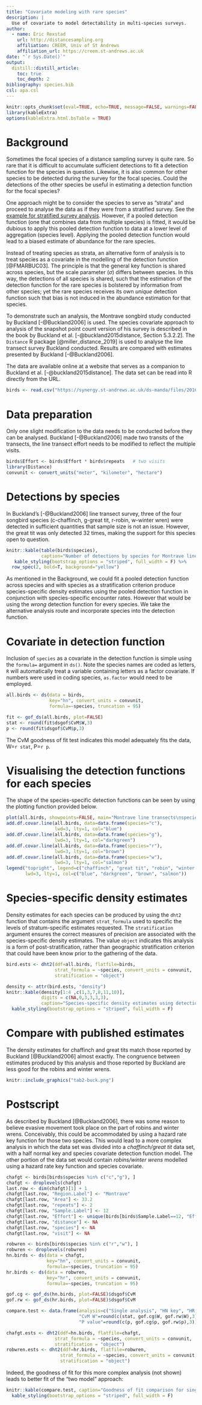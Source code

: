 ---
title: "Covariate modeling with rare species"
description: |
  Use of covariate to model detectability in multi-species surveys.
author:
  - name: Eric Rexstad 
    url: http://distancesampling.org
    affiliation: CREEM, Univ of St Andrews
    affiliation_url: https://creem.st-andrews.ac.uk
date: "`r Sys.Date()`"
output: 
  distill::distill_article:
    toc: true
    toc_depth: 2
bibliography: species.bib
csl: apa.csl
---

```{r include=FALSE}
knitr::opts_chunk$set(eval=TRUE, echo=TRUE, message=FALSE, warnings=FALSE)
library(kableExtra)
options(kableExtra.html.bsTable = TRUE)
```

# Background
  
Sometimes the focal species of a distance sampling survey is quite rare.  So rare that it is difficult to accumulate sufficient detections to fit a detection function for the species in question.  Likewise, it is also common for other species to be detected during the survey for the focal species.  Could the detections of the other species be useful in estimating a detection function for the focal species?

One approach might be to consider the species to serve as "strata" and proceed to analyse the data as if they were from a stratified survey.  See the [example for stratified survey analysis](http://examples.distancesampling.org/Distance-strata/strata-distill.html).  However, if a pooled detection function (one that combines data from multiple species) is fitted, it would be dubious to apply this pooled detection function to data at a lower level of aggregation (species level).  Applying the pooled detection function would lead to a biased estimate of abundance for the rare species.

Instead of treating species as strata, an alternative form of analysis is to treat species as a covariate in the modelling of the detection function [@FMARBUC03].  The principle is that the general key function is shared across species, but the scale parameter $(\sigma)$ differs between species.  In this way, the detections of all species is shared, such that the estimation of the detection function for the rare species is bolstered by information from other species; yet the rare species receives its own *unique* detection function such that bias is not induced in the abundance estimation for that species.

To demonstrate such an analysis, the Montrave songbird study conducted by Buckland [-@Buckland2006] is used.  The species covariate approach to analysis of the snapshot point count version of his survey is described in the book by Buckland et al. [-@buckland2015distance, Section 5.3.2.2].  The `Distance` R package [@miller_distance_2019] is used to analyse the line transect survey Buckland conducted.  Results are compared with estimates presented by Buckland [-@Buckland2006].

The data are available online at a website that serves as a companion to Buckland et al. [-@buckland2015distance].  The data set can be read into R directly from the URL.

```{r readdata}
birds <- read.csv("https://synergy.st-andrews.ac.uk/ds-manda/files/2016/11/montrave-line.csv")
```

# Data preparation

Only one slight modification to the data needs to be conducted before they can be analysed.  Buckland [-@Buckland2006] made two transits of the transects, the line transect effort needs to be modified to reflect the multiple visits.

```{r prep}
birds$Effort <- birds$Effort * birds$repeats   # two visits
library(Distance)
convunit <- convert_units("meter", "kilometer", "hectare")
```

# Detections by species

In Buckland's [-@Buckland2006] line transect survey, three of the four songbird species (c-chaffinch, g-great tit, r-robin, w-winter wren) were detected in sufficient quantities that sample size is not an issue.  However, the great tit was only detected 32 times, making the support for this species open to question.

```{r numdetects, echo=FALSE}
knitr::kable(table(birds$species),
             caption="Number of detections by species for Montrave line transect survey.") %>%
   kable_styling(bootstrap_options = "striped", full_width = F) %>%
  row_spec(2, bold=T, background="yellow")
```

As mentioned in the Background, we could fit a pooled detection function across species and with species as a stratification criterion produce species-specific density estimates using the pooled detection function in conjunction with species-specific encounter rates.  However that would be using the *wrong* detection function for every species.  We take the alternative analysis route and incorporate species into the detection function.

# Covariate in detection function

Inclusion of `species` as a covariate in the detection function is simple using the `formula=` argument in `ds()`.  Note the species names are coded as letters, `R` will automatically treat a variable containing letters as a factor covariate.  If numbers were used in coding species, `as.factor` would need to be employed.

```{r detfn}
all.birds <- ds(data = birds,
                key="hn", convert_units = convunit,
                formula=~species, truncation = 95)
```

```{r gof, echo=FALSE}
fit <- gof_ds(all.birds, plot=FALSE)
stat <- round(fit$dsgof$CvM$W,3)
p <- round(fit$dsgof$CvM$p,3)
```

The CvM goodness of fit test indicates this model adequately fits the data, W=`r stat`, P=`r p`.

# Visualising the detection functions for each species

The shape of the species-specific detection functions can be seen by using the plotting function provided below.

```{r plotcode, out.width="80%", fig.retina=4, fig.cap="Species-specific detection functions." }
plot(all.birds, showpoints=FALSE, main="Montrave line transects\nspecies as covariate")
add.df.covar.line(all.birds, data=data.frame(species="c"), 
                  lwd=3, lty=1, col="blue")
add.df.covar.line(all.birds, data=data.frame(species="g"), 
                  lwd=3, lty=1, col="darkgreen")
add.df.covar.line(all.birds, data=data.frame(species="r"), 
                  lwd=3, lty=1, col="brown")
add.df.covar.line(all.birds, data=data.frame(species="w"), 
                  lwd=3, lty=1, col="salmon")
legend("topright", legend=c("chaffinch", "great tit", "robin", "winter wren"),
       lwd=3, lty=1, col=c("blue", "darkgreen", "brown", "salmon"))
```

# Species-specific density estimates 

Density estimates for each species can be produced by using the `dht2` function that contains the argument `strat_formula` used to specific the levels of stratum-specific estimates requested.  The `stratification` argument ensures the correct measures of precision are associated with the species-specific density estimates.  The value `object` indicates this analysis is a form of post-stratification, rather than geographic stratification criterion that could have been know prior to the gathering of the data.

```{r densest}
bird.ests <- dht2(ddf=all.birds, flatfile=birds,
                  strat_formula = ~species, convert_units = convunit,
                  stratification = "object") 
```

```{r maketable, echo=FALSE}
density <- attr(bird.ests, "density")
knitr::kable(density[1:4 ,c(1,3,7,8,11,10)],
             digits = c(NA,0,3,3,3,3),
             caption="Species-specific density estimates using detection function with species as covariate.") %>%
  kable_styling(bootstrap_options = "striped", full_width = F)
```

# Compare with published estimates

The density estimates for chaffinch and great tits match those reported by Buckland [@Buckland2006] almost exactly.  The congruence between estimates produced by this analysis and those reported by Buckland are less good for the robins and winter wrens.

```{r screenclip, out.width="80%", fig.cap="Reproduction of Table 2 of Buckland (2006).", echo=FALSE}
knitr::include_graphics("tab2-buck.png")
```

# Postscript

As described by Buckland [@Buckland2006], there was some reason to believe evasive movement took place on the part of robins and winter wrens.  Conceivably, this could be accommodated by using a hazard rate key function for those two species.  This would lead to a more complex analysis in which the data set was divided into a *chaffinch/great tit* data set, with a half normal key and species covariate detection function model.  The other portion of the data set would contain *robins/winter wrens* modelled using a hazard rate key function and species covariate.

```{r stuff, echo=FALSE}
chafgt <- birds[birds$species %in% c("c","g"), ]
chafgt <- droplevels(chafgt)
last.row <- dim(chafgt)[1] + 1
chafgt[last.row, "Region.Label"] <- "Montrave"
chafgt[last.row, "Area"] <- 33.2
chafgt[last.row, "repeats"] <- 2
chafgt[last.row, "Sample.Label"] <- 12
chafgt[last.row, "Effort"] <- unique(birds[birds$Sample.Label==12, "Effort"]) * 2
chafgt[last.row, "distance"] <- NA
chafgt[last.row, "species"] <- NA
chafgt[last.row, "visit"] <- NA

robwren <- birds[birds$species %in% c("r","w"), ] 
robwren <- droplevels(robwren)
hn.birds <- ds(data = chafgt,
               key="hn", convert_units = convunit,
               formula=~species, truncation = 95)
hr.birds <- ds(data = robwren,
               key="hr", convert_units = convunit,
               formula=~species, truncation = 95)

gof.cg <- gof_ds(hn.birds, plot=FALSE)$dsgof$CvM
gof.rw <- gof_ds(hr.birds, plot=FALSE)$dsgof$CvM

compare.test <- data.frame(analysis=c("Single analysis", "HN key", "HR key"),
                           "CvM W"=round(c(stat, gof.cg$W, gof.rw$W),3),
                           "P value"=round(c(p, gof.cg$p, gof.rw$p),3))

chafgt.ests <- dht2(ddf=hn.birds, flatfile=chafgt,
                  strat_formula = ~species, convert_units = convunit,
                  stratification = "object")  
robwren.ests <- dht2(ddf=hr.birds, flatfile=robwren,
                    strat_formula = ~species, convert_units = convunit,
                    stratification = "object")  
```

Indeed, the goodness of fit for this more complex analysis (not shown) leads to better fit of the "two model" approach:

```{r fittab, echo=FALSE}
knitr::kable(compare.test, caption="Goodness of fit comparison for single model compared with HN/HR split.") %>%
  kable_styling(bootstrap_options = "striped", full_width = F)
```

